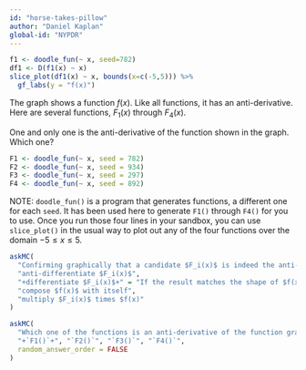 ```yaml
---
id: "horse-takes-pillow"
author: "Daniel Kaplan"
global-id: "NYPDR"
---
```


```r
f1 <- doodle_fun(~ x, seed=782)
df1 <- D(f1(x) ~ x)
slice_plot(df1(x) ~ x, bounds(x=c(-5,5))) %>%
  gf_labs(y = "f(x)")
```

The graph shows a function $f(x)$. Like all functions, it has an anti-derivative. Here are several functions, $F_1(x)$ through $F_4(x)$.

One and only one is the anti-derivative of the function shown in the graph. Which one?

```r
F1 <- doodle_fun(~ x, seed = 782)
F2 <- doodle_fun(~ x, seed = 934)
F3 <- doodle_fun(~ x, seed = 297)
F4 <- doodle_fun(~ x, seed = 892)
```

NOTE: `doodle_fun()` is a program that generates functions, a different one for each `seed`. It has been used here to generate `F1()` through `F4()` for you to use. Once you run those four lines in your sandbox, you can use `slice_plot()` in the usual way to plot out any of the four functions over the domain $-5 \leq x \leq 5$. 

```r
askMC(
  "Confirming graphically that a candidate $F_i(x)$ is indeed the anti-derivative of $f(x)$ is hard because the two functions can have very different shapes. But there is a very simple operation you can apply to $F_i(x)$ to make the comparison trivial. What is this operation?",
  "anti-differentiate $F_i(x)$",
  "+differentiate $F_i(x)$+" = "If the result matches the shape of $f(x)$, you've confirmed that $F_i(x)$ is the anti-derivative of $f(x)$.",
  "compose $f(x)$ with itself",
  "multiply $F_i(x)$ times $f(x)"
)
```

```r
askMC(
  "Which one of the functions is an anti-derivative of the function graphed above? (Hint: See the next problem.)",
  "+`F1()`+", "`F2()`", "`F3()`", "`F4()`",
  random_answer_order = FALSE
)
```
